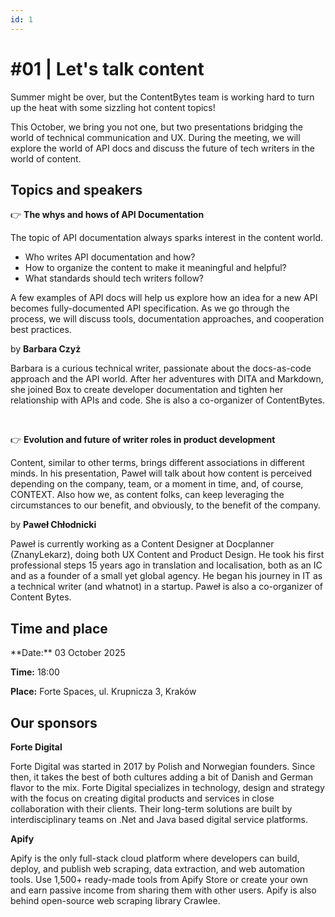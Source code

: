 ```yaml
---
id: 1
---
```




# #01 | Let's talk content

Summer might be over, but the ContentBytes team is working hard to turn up the heat with some sizzling hot content topics! 

This October, we bring you not one, but two presentations bridging the world of technical communication and UX. During the meeting, we will explore the world of API docs and discuss the future of tech writers in the world of content.

## Topics and speakers

👉 **The whys and hows of API Documentation**

The topic of API documentation always sparks interest in the content world.

- Who writes API documentation and how?
- How to organize the content to make it meaningful and helpful? 
- What standards should tech writers follow?

A few examples of API docs will help us explore how an idea for a new API becomes fully-documented API specification.
As we go through the process, we will discuss tools, documentation approaches, and cooperation best practices.

by **Barbara Czyż**

Barbara is a curious technical writer, passionate about the docs-as-code approach and the API world. After her adventures with DITA and Markdown, she joined Box to create developer documentation and tighten her relationship with APIs and code. She is also a co-organizer of ContentBytes.

<br/>

👉 **Evolution and future of writer roles in product development**

Content, similar to other terms, brings different associations in different minds. In his presentation, Paweł will talk about how content is perceived depending on the company, team, or a moment in time, and, of course, CONTEXT. Also how we, as content folks, can keep leveraging the circumstances to our benefit, and obviously, to the benefit of the company.

by **Paweł Chłodnicki**

Paweł is currently working as a Content Designer at Docplanner (ZnanyLekarz), doing both UX Content and Product Design. He took his first professional steps 15 years ago in translation and localisation, both as an IC and as a founder of a small yet global agency. He began his journey in IT as a technical writer (and whatnot) in a startup. Paweł is also a co-organizer of Content Bytes.

## Time and place

<Admonition type="tip" icon={null} title={null}>
  **Date:** 03 October 2025

  **Time:** 18:00

  **Place:** Forte Spaces, ul. Krupnicza 3, Kraków
</Admonition>

## Our sponsors

**Forte Digital**

Forte Digital was started in 2017 by Polish and Norwegian founders. Since then, it takes the best of both cultures adding a bit of Danish and German flavor to the mix. Forte Digital specializes in technology, design and strategy with the focus on creating digital products and services in close collaboration with their clients.
Their long-term solutions are built by interdisciplinary teams on .Net and Java based digital service platforms.

**Apify**

Apify is the only full-stack cloud platform where developers can build, deploy, and publish web scraping, data extraction, and web automation tools. Use 1,500+ ready-made tools from Apify Store or create your own and earn passive income from sharing them with other users. Apify is also behind open-source web scraping library Crawlee.